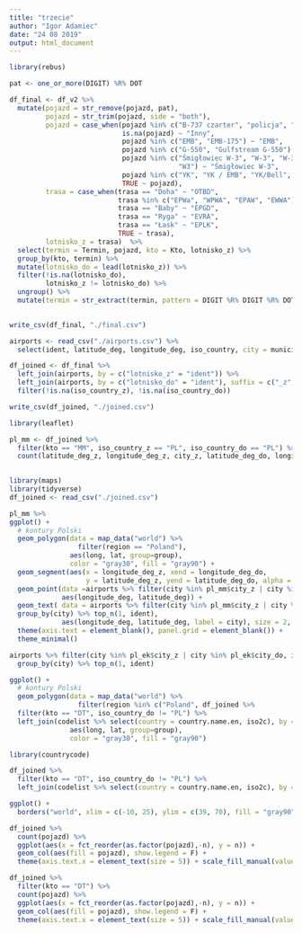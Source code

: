 ```yaml
---
title: "trzecie"
author: "Igor Adamiec"
date: "24 08 2019"
output: html_document
---
```


```r
library(rebus)
```

```r
pat <- one_or_more(DIGIT) %R% DOT
```


```r
df_final <- df_v2 %>% 
  mutate(pojazd = str_remove(pojazd, pat),
         pojazd = str_trim(pojazd, side = "both"),
         pojazd = case_when(pojazd %in% c("B-737 czarter", "policja", "czarter") ~ "Inny",
                            is.na(pojazd) ~ "Inny",
                            pojazd %in% c("EMB", "EMB-175") ~ "EMB",
                            pojazd %in% c("G-550", "Gulfstream G-550") ~ "Gulfstream",
                            pojazd %in% c("Śmigłowiec W-3", "W-3", "W-3 Sokół", "W-3Sokół/CASA",
                                          "W3") ~ "Śmigłowiec W-3",
                            pojazd %in% c("YK", "YK / EMB", "YK/Bell", "YK/W3") ~ "YK",
                            TRUE ~ pojazd),
         trasa = case_when(trasa == "Doha" ~ "OTBD",
                           trasa %in% c("EPWa", "WPWA", "EPAW", "EWWA") ~ "EPWA",
                           trasa == "Baby" ~ "EPGD",
                           trasa == "Ryga" ~ "EVRA",
                           trasa == "Łask" ~ "EPLK",
                           TRUE ~ trasa),
         lotnisko_z = trasa)  %>% 
  select(termin = Termin, pojazd, kto = Kto, lotnisko_z) %>% 
  group_by(kto, termin) %>% 
  mutate(lotnisko_do = lead(lotnisko_z)) %>% 
  filter(!is.na(lotnisko_do),
         lotnisko_z != lotnisko_do) %>% 
  ungroup() %>% 
  mutate(termin = str_extract(termin, pattern = DIGIT %R% DIGIT %R% DOT %R% DIGIT %R% DIGIT %R% DIGIT %R% DIGIT))
  
```

```r
write_csv(df_final, "./final.csv")
```

```r
airports <- read_csv("./airports.csv") %>% 
  select(ident, latitude_deg, longitude_deg, iso_country, city = municipality)
```

```r
df_joined <- df_final %>% 
  left_join(airports, by = c("lotnisko_z" = "ident")) %>% 
  left_join(airports, by = c("lotnisko_do" = "ident"), suffix = c("_z", "_do")) %>% 
  filter(!is.na(iso_country_z), !is.na(iso_country_do))
```

```r
write_csv(df_joined, "./joined.csv")
```

```r
library(leaflet)
```

```r
pl_mm <- df_joined %>% 
  filter(kto == "MM", iso_country_z == "PL", iso_country_do == "PL") %>% 
  count(latitude_deg_z, longitude_deg_z, city_z, latitude_deg_do, longitude_deg_do, city_do)
  

```

```r
library(maps)
library(tidyverse)
df_joined <- read_csv("./joined.csv")
```


```r
pl_mm %>% 
ggplot() +
  # kontury Polski
  geom_polygon(data = map_data("world") %>%
                 filter(region == "Poland"),
               aes(long, lat, group=group),
               color = "gray30", fill = "gray90") +
  geom_segment(aes(x = longitude_deg_z, xend = longitude_deg_do,
                   y = latitude_deg_z, yend = latitude_deg_do, alpha = n),  color = "red", show.legend = F) + 
  geom_point(data =airports %>% filter(city %in% pl_mm$city_z | city %in% pl_mm$city_do, iso_country == "PL"),
             aes(longitude_deg, latitude_deg)) +
  geom_text( data = airports %>% filter(city %in% pl_mm$city_z | city %in% pl_mm$city_do, iso_country == "PL") %>% 
  group_by(city) %>% top_n(1, ident),
             aes(longitude_deg, latitude_deg, label = city), size = 2, vjust = -.5) +
  theme(axis.text = element_blank(), panel.grid = element_blank()) +
  theme_minimal()
```

```r
airports %>% filter(city %in% pl_ek$city_z | city %in% pl_ek$city_do, iso_country == "PL") %>% 
  group_by(city) %>% top_n(1, ident)
```

```r
ggplot() +
  # kontury Polski
  geom_polygon(data = map_data("world") %>%
                 filter(region %in% c("Poland", df_joined %>% 
  filter(kto == "DT", iso_country_do != "PL") %>% 
  left_join(codelist %>% select(country = country.name.en, iso2c), by = c("iso_country_do" = "iso2c")) %>% pull(country) %>% unique())),
               aes(long, lat, group=group),
               color = "gray30", fill = "gray90")
```

```r
library(countrycode)
```

```r
df_joined %>% 
  filter(kto == "DT", iso_country_do != "PL") %>% 
  left_join(codelist %>% select(country = country.name.en, iso2c), by = c("iso_country_do" = "iso2c")) %>% pull(country) %>% unique()
```

```r
ggplot() +
  borders("world", xlim = c(-10, 25), ylim = c(39, 70), fill = "gray90")
```

```r
df_joined %>% 
  count(pojazd) %>% 
  ggplot(aes(x = fct_reorder(as.factor(pojazd),-n), y = n)) +
  geom_col(aes(fill = pojazd), show.legend = F) +
  theme(axis.text.x = element_text(size = 5)) + scale_fill_manual(values = c("EMB" = "deepskyblue4", "Bell" = "firebrick4", "CASA" = "cadetblue3", "DT" = "cornflowerblue", "Gulfstream" = "darkcyan", "Inny" = "blueviolet", "MI8" = "darkslateblue", "Śmigłowiec W-3" = "deepskyblue2", "TU" = "goldenrod3", "YK" = "darkorange3"))
```

```r
df_joined %>% 
  filter(kto == "DT") %>% 
  count(pojazd) %>% 
  ggplot(aes(x = fct_reorder(as.factor(pojazd),-n), y = n)) +
  geom_col(aes(fill = pojazd), show.legend = F) +
  theme(axis.text.x = element_text(size = 5)) + scale_fill_manual(values = c("chartreuse4", "cyan4", "cadetblue3", "cornflowerblue", "darkcyan", "blueviolet", "dodgerblue3", "deepskyblue2", "darkslategray3", "EMB" = "black"))
```